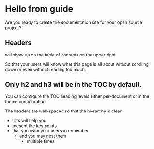# Hello from guide

Are you ready to create the documentation site for your open source project?

## Headers

<HomepageFeatures></HomepageFeatures>
will show up on the table of contents on the upper right

So that your users will know what this page is all about without scrolling down or even without reading too much.

## Only h2 and h3 will be in the TOC by default.

You can configure the TOC heading levels either per-document or in the theme configuration.

The headers are well-spaced so that the hierarchy is clear.

- lists will help you
- present the key points
- that you want your users to remember
  - and you may nest them
    - multiple times
